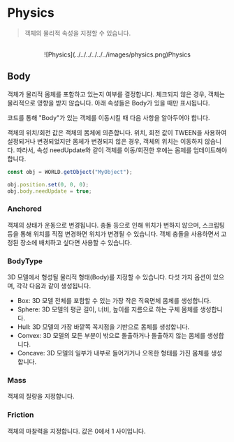
# Physics

> 객체의 물리적 속성을 지정할 수 있습니다.

<br />

<center>![Physics](../../../../../../images/physics.png)Physics</center>

## Body

객체가 물리적 몸체를 포함하고 있는지 여부를 결정합니다. 체크되지 않은 경우, 객체는 물리적으로 영향을 받지 않습니다. 아래 속성들은 Body가 있을 때만 표시됩니다.

<Callout type="error" emoji="️‼️">
  코드를 통해 "Body"가 있는 객체를 이동시킬 때 다음 사항을 알아두어야 합니다.
</Callout>

객체의 위치/회전 값은 객체의 몸체에 의존합니다. 위치, 회전 값이 TWEEN을 사용하여 설정되거나 변경되었지만 몸체가 변경되지 않은 경우, 객체의 위치는 이동하지 않습니다. 따라서, 속성 needUpdate와 같이 객체를 이동/회전한 후에는 몸체를 업데이트해야 합니다.

```js showLineNumbers
const obj = WORLD.getObject("MyObject");

obj.position.set(0, 0, 0);
obj.body.needUpdate = true;
```

### Anchored

객체의 상태가 운동으로 변경됩니다. 충돌 등으로 인해 위치가 변하지 않으며, 스크립팅 등을 통해 위치를 직접 변경하면 위치가 변경될 수 있습니다. 객체 충돌을 사용하면서 고정된 장소에 배치하고 싶다면 사용할 수 있습니다.

### BodyType

3D 모델에서 형성될 물리적 형태(Body)를 지정할 수 있습니다. 다섯 가지 옵션이 있으며, 각각 다음과 같이 생성됩니다.

- Box: 3D 모델 전체를 포함할 수 있는 가장 작은 직육면체 몸체를 생성합니다.
- Sphere: 3D 모델의 평균 길이, 너비, 높이를 지름으로 하는 구체 몸체를 생성합니다.
- Hull: 3D 모델의 가장 바깥쪽 꼭지점을 기반으로 몸체를 생성합니다.
- Convex: 3D 모델의 모든 부분이 밖으로 돌출하거나 돌출하지 않는 몸체를 생성합니다.
- Concave: 3D 모델의 일부가 내부로 들어가거나 오목한 형태를 가진 몸체를 생성합니다.

### Mass

객체의 질량을 지정합니다.

### Friction

객체의 마찰력을 지정합니다. 값은 0에서 1 사이입니다.
